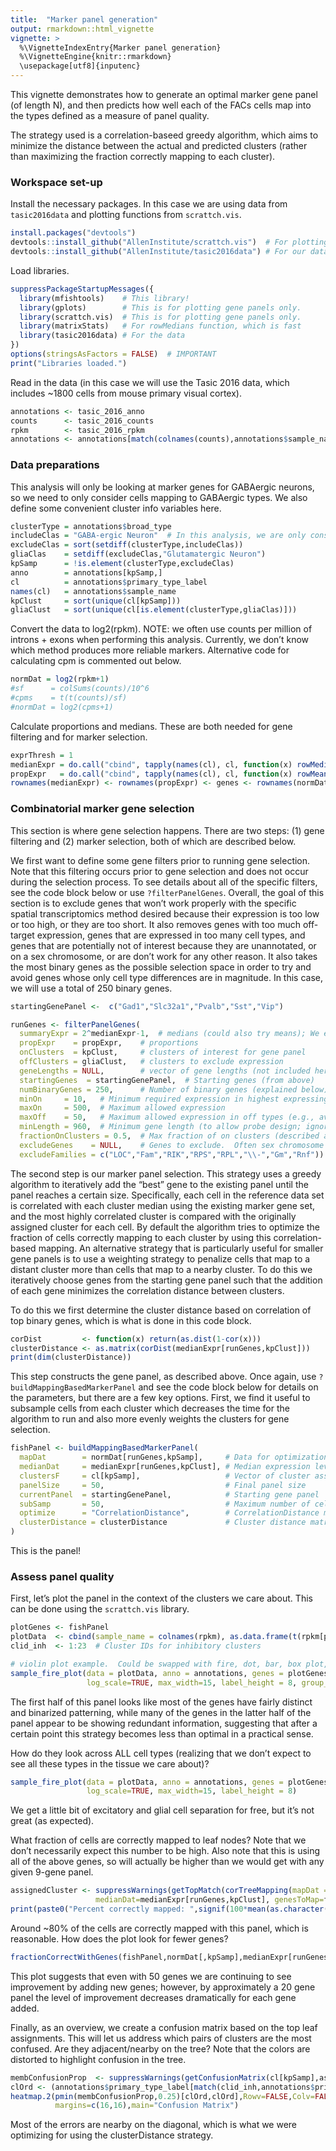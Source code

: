 ```yaml
---
title:  "Marker panel generation"
output: rmarkdown::html_vignette
vignette: >
  %\VignetteIndexEntry{Marker panel generation}
  %\VignetteEngine{knitr::rmarkdown}
  \usepackage[utf8]{inputenc} 
---
```


This vignette demonstrates how to generate an optimal marker gene panel (of length N), and then predicts how well each of the FACs cells map into the types defined as a measure of panel quality.  
  
The strategy used is a correlation-baseed greedy algorithm, which aims to minimize the distance between the actual and predicted clusters (rather than maximizing the fraction correctly mapping to each cluster).  
  
### Workspace set-up
  
Install the necessary packages.  In this case we are using data from `tasic2016data` and plotting functions from `scrattch.vis`.
  
```r
install.packages("devtools")
devtools::install_github("AllenInstitute/scrattch.vis")  # For plotting
devtools::install_github("AllenInstitute/tasic2016data") # For our data example
```
  
  
Load libraries.  
  
```r
suppressPackageStartupMessages({
  library(mfishtools)    # This library!
  library(gplots)        # This is for plotting gene panels only.
  library(scrattch.vis)  # This is for plotting gene panels only.
  library(matrixStats)   # For rowMedians function, which is fast
  library(tasic2016data) # For the data
})
options(stringsAsFactors = FALSE)  # IMPORTANT
print("Libraries loaded.")
```
  
  
Read in the data (in this case we will use the Tasic 2016 data, which includes ~1800 cells from mouse primary visual cortex).  
  
```r
annotations <- tasic_2016_anno
counts      <- tasic_2016_counts
rpkm        <- tasic_2016_rpkm
annotations <- annotations[match(colnames(counts),annotations$sample_name),]  # Put them in the correct order
```
  
### Data preparations
  
This analysis will only be looking at marker genes for GABAergic neurons, so we need to only consider cells mapping to GABAergic types.  We also define some convenient cluster info variables here.  
  
```r
clusterType = annotations$broad_type 
includeClas = "GABA-ergic Neuron"  # In this analysis, we are only considering interneurons
excludeClas = sort(setdiff(clusterType,includeClas))
gliaClas    = setdiff(excludeClas,"Glutamatergic Neuron") 
kpSamp      = !is.element(clusterType,excludeClas)
anno        = annotations[kpSamp,]
cl          = annotations$primary_type_label
names(cl)   = annotations$sample_name
kpClust     = sort(unique(cl[kpSamp]))
gliaClust   = sort(unique(cl[is.element(clusterType,gliaClas)]))
```
  
  
Convert the data to log2(rpkm).  NOTE: we often use counts per million of introns + exons when performing this analysis.  Currently, we don't know which method produces more reliable markers.  Alternative code for calculating cpm is commented out below.  
  
```r
normDat = log2(rpkm+1)
#sf      = colSums(counts)/10^6
#cpms    = t(t(counts)/sf)
#normDat = log2(cpms+1)
```
  
  
Calculate proportions and medians.  These are both needed for gene filtering and for marker selection.    
  
```r
exprThresh = 1
medianExpr = do.call("cbind", tapply(names(cl), cl, function(x) rowMedians(normDat[,x]))) 
propExpr   = do.call("cbind", tapply(names(cl), cl, function(x) rowMeans(normDat[,x]>exprThresh))) 
rownames(medianExpr) <- rownames(propExpr) <- genes <- rownames(normDat)  
```
  
  
### Combinatorial marker gene selection
  
This section is where gene selection happens.  There are two steps: (1) gene filtering and (2) marker selection, both of which are described below.  
  
We first want to define some gene filters prior to running gene selection.  Note that this filtering occurs prior to gene selection and does not occur during the selection process.  To see details about all of the specific filters, see the code block below or use `?filterPanelGenes`.  Overall, the goal of this section is to exclude genes that won't work properly with the specific spatial transcriptomics method desired because their expression is too low or too high, or they are too short.  It also removes genes with too much off-target expression, genes that are expressed in too many cell types, and genes that are potentially not of interest because they are unannotated, or on a sex chromosome, or are don't work for any other reason. It also takes the most binary genes as the possible selection space in order to try and avoid genes whose only cell type differences are in magnitude.  In this case, we will use a total of 250 binary genes.   
  
```r
startingGenePanel <-  c("Gad1","Slc32a1","Pvalb","Sst","Vip")

runGenes <- filterPanelGenes(
  summaryExpr = 2^medianExpr-1,  # medians (could also try means); We enter linear values to match the linear limits below
  propExpr    = propExpr,    # proportions
  onClusters  = kpClust,     # clusters of interest for gene panel
  offClusters = gliaClust,   # clusters to exclude expression
  geneLengths = NULL,        # vector of gene lengths (not included here)
  startingGenes  = startingGenePanel,  # Starting genes (from above)
  numBinaryGenes = 250,      # Number of binary genes (explained below)
  minOn     = 10,   # Minimum required expression in highest expressing cell type
  maxOn     = 500,  # Maximum allowed expression
  maxOff    = 50,   # Maximum allowed expression in off types (e.g., aviod glial expression)
  minLength = 960,  # Minimum gene length (to allow probe design; ignored in this case)
  fractionOnClusters = 0.5,  # Max fraction of on clusters (described above)
  excludeGenes    = NULL,    # Genes to exclude.  Often sex chromosome or mitochondrial genes would be input here.
  excludeFamilies = c("LOC","Fam","RIK","RPS","RPL","\\-","Gm","Rnf")) # Avoid LOC markers, in this case
```
  
  
The second step is our marker panel selection.  This strategy uses a greedy algorithm to iteratively add the "best" gene to the existing panel until the panel reaches a certain size.  Specifically, each cell in the reference data set is correlated with each cluster median using the existing marker gene set, and the most highly correlated cluster is compared with the originally assigned cluster for each cell.  By default the algorithm tries to optimize the fraction of cells correctly mapping to each cluster by using this correlation-based mapping.  An alternative strategy that is particularly useful for smaller gene panels is to use a weighting strategy to penalize cells that map to a distant cluster more than cells that map to a nearby cluster.  To do this we iteratively choose genes from the starting gene panel such that the addition of each gene minimizes the correlation distance between clusters.  
  
To do this we first determine the cluster distance based on correlation of top binary genes, which is what is done in this code block.  
  
```r
corDist         <- function(x) return(as.dist(1-cor(x)))
clusterDistance <- as.matrix(corDist(medianExpr[runGenes,kpClust]))
print(dim(clusterDistance))
```
  
  
This step constructs the gene panel, as described above.  Once again, use `?buildMappingBasedMarkerPanel` and see the code block below for details on the parameters, but there are a few key options.  First, we find it useful to subsample cells from each cluster which decreases the time for the algorithm to run and also more evenly weights the clusters for gene selection.  
  
```r
fishPanel <- buildMappingBasedMarkerPanel(
  mapDat        = normDat[runGenes,kpSamp],     # Data for optimization
  medianDat     = medianExpr[runGenes,kpClust], # Median expression levels of relevant genes in relevant clusters
  clustersF     = cl[kpSamp],                   # Vector of cluster assignments
  panelSize     = 50,                           # Final panel size
  currentPanel  = startingGenePanel,            # Starting gene panel
  subSamp       = 50,                           # Maximum number of cells per cluster to include in analysis
  optimize      = "CorrelationDistance",        # CorrelationDistance maximizes the cluster distance as described
  clusterDistance = clusterDistance             # Cluster distance matrix
)       

```
  
This is the panel!
  
### Assess panel quality  
  
First, let's plot the panel in the context of the clusters we care about.  This can be done using the `scrattch.vis` library.  
  
```r
plotGenes <- fishPanel
plotData  <- cbind(sample_name = colnames(rpkm), as.data.frame(t(rpkm[plotGenes,])))
clid_inh  <- 1:23  # Cluster IDs for inhibitory clusters

# violin plot example.  Could be swapped with fire, dot, bar, box plot, heatmap, Quasirandom, etc.
sample_fire_plot(data = plotData, anno = annotations, genes = plotGenes, grouping = "primary_type", 
                 log_scale=TRUE, max_width=15, label_height = 8, group_order = clid_inh)
``` 
  
The first half of this panel looks like most of the genes have fairly distinct and binarized patterning, while many of the genes in the latter half of the panel appear to be showing redundant information, suggesting that after a certain point this strategy becomes less than optimal in a practical sense.
  
How do they look across ALL cell types (realizing that we don't expect to see all these types in the tissue we care about)?  
  
```r
sample_fire_plot(data = plotData, anno = annotations, genes = plotGenes, grouping = "primary_type", 
                 log_scale=TRUE, max_width=15, label_height = 8)
```
  
We get a little bit of excitatory and glial cell separation for free, but it's not great (as expected).  
  
What fraction of cells are correctly mapped to leaf nodes? Note that we don't necessarily expect this number to be high.  Also note that this is using all of the above genes, so will actually be higher than we would get with any given 9-gene panel.  
  
```r
assignedCluster <- suppressWarnings(getTopMatch(corTreeMapping(mapDat = normDat[runGenes,kpSamp], 
                   medianDat=medianExpr[runGenes,kpClust], genesToMap=fishPanel)))
print(paste0("Percent correctly mapped: ",signif(100*mean(as.character(assignedCluster$TopLeaf)==cl[kpSamp],na.rm=TRUE),3),"%"))
```
  
Around ~80% of the cells are correctly mapped with this panel, which is reasonable.  How does the plot look for fewer genes?  
  
```r
fractionCorrectWithGenes(fishPanel,normDat[,kpSamp],medianExpr[runGenes,kpClust],cl[kpSamp],main="All 15",return=FALSE)
```
  
This plot suggests that even with 50 genes we are continuing to see improvement by adding new genes; however, by approximately a 20 gene panel the level of improvement decreases dramatically for each gene added.  
  
Finally, as an overview, we create a confusion matrix based on the top leaf assignments. This will let us address which pairs of clusters are the most confused. Are they adjacent/nearby on the tree?  Note that the colors are distorted to highlight confusion in the tree.  
  
```r
membConfusionProp  <- suppressWarnings(getConfusionMatrix(cl[kpSamp],assignedCluster[,1],TRUE))
clOrd <- (annotations$primary_type_label[match(clid_inh,annotations$primary_type_id)])  # Cluster order
heatmap.2(pmin(membConfusionProp,0.25)[clOrd,clOrd],Rowv=FALSE,Colv=FALSE,trace="none",dendrogram="none",
          margins=c(16,16),main="Confusion Matrix")
```
  
Most of the errors are nearby on the diagonal, which is what we were optimizing for using the clusterDistance strategy.  
  